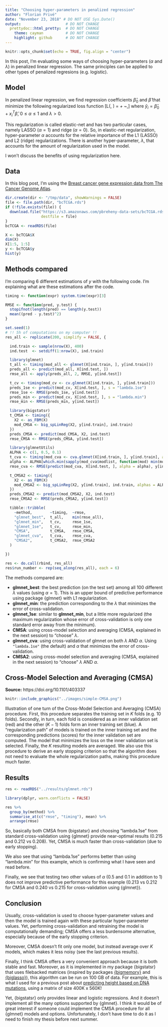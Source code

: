 ```yaml
---
title: "Choosing hyper-parameters in penalized regression"
author: "Florian Privé"
date: "November 23, 2018" # DO NOT USE Sys.Date()
output:                    # DO NOT CHANGE
  prettydoc::html_pretty:  # DO NOT CHANGE
    theme: cayman          # DO NOT CHANGE
    highlight: github      # DO NOT CHANGE
---
```


```r
knitr::opts_chunk$set(echo = TRUE, fig.align = "center")
```

In this post, I'm evaluating some ways of choosing hyper-parameters ($\alpha$ and $\lambda$) in penalized linear regression. The same principles can be applied to other types of penalized regresions (e.g. logistic).

## Model

In penalized linear regression, we find regression coefficients $\hat{\beta}_0$ and $\hat{\beta}$ that minimize the following regularized loss function \[L(\lambda, \alpha) = \underbrace{ \frac{1}{2n} \sum_{i=1}^n \left( y_i - \hat{y}_i \right)^2 }_\text{Loss function}   +   \underbrace{ \lambda \left((1-\alpha)\frac{1}{2}\|\hat{\beta}\|_2^2 + \alpha \|\hat{\beta}\|_1\right) }_\text{Penalization} ~,\] where $\hat{y}_i=\hat{\beta}_0 + x_i^T\hat{\beta}$, $0 \le \alpha \le 1$ and $\lambda > 0$.

This regularization is called elastic-net and has two particular cases, namely LASSO ($\alpha = 1$) and ridge ($\alpha = 0$). So, in elastic-net regularization, hyper-parameter $\alpha$ accounts for the relative importance of the L1 (LASSO) and L2 (ridge) regularizations. There is another hyper-parameter, $\lambda$, that accounts for the amount of regularization used in the model. 

I won't discuss the benefits of using regularization here.

## Data

In this blog post, I'm using the [Breast cancer gene expression data from The Cancer Genome Atlas](http://myweb.uiowa.edu/pbreheny/data/bcTCGA.html).

```r
dir.create(dir <- "/tmp/data", showWarnings = FALSE)
file <- file.path(dir, "bcTCGA.rds")
if (!file.exists(file)) {
  download.file("https://s3.amazonaws.com/pbreheny-data-sets/bcTCGA.rds",
                destfile = file)
}
bcTCGA <- readRDS(file)
```

```r
X <- bcTCGA$X
dim(X)
X[1:5, 1:5]
y <- bcTCGA$y
hist(y)
```

## Methods compared

I'm comparing 6 different estimations of $y$ with the following code. I'm explaining what are these estimations after the code.

```r
timing <- function(expr) system.time(expr)[3]

RMSE <- function(pred, y.test) {
  stopifnot(length(pred) == length(y.test))
  mean((pred - y.test)^2)
}

set.seed(1)
# !! 5h of computations on my computer !! 
res_all <- replicate(200, simplify = FALSE, {

  ind.train <- sample(nrow(X), 400)
  ind.test  <- setdiff(1:nrow(X), ind.train)

  library(glmnet)
  t_all <- timing(mod_all <- glmnet(X[ind.train, ], y[ind.train]))
  preds_all <- predict(mod_all, X[ind.test, ])
  rmse_all <- apply(preds_all, 2, RMSE, y[ind.test])

  t_cv <- timing(mod_cv <- cv.glmnet(X[ind.train, ], y[ind.train]))
  preds_1se <- predict(mod_cv, X[ind.test, ], s = "lambda.1se")
  rmse_1se <- RMSE(preds_1se, y[ind.test])
  preds_min <- predict(mod_cv, X[ind.test, ], s = "lambda.min")
  rmse_min <- RMSE(preds_min, y[ind.test])

  library(bigstatsr)
  t_CMSA <- timing({
    X2 <- as_FBM(X)
    mod_CMSA <- big_spLinReg(X2, y[ind.train], ind.train)
  })
  preds_CMSA <- predict(mod_CMSA, X2, ind.test)
  rmse_CMSA <- RMSE(preds_CMSA, y[ind.test])

  library(glmnetUtils)
  ALPHA <- c(1, 0.5, 0.1)
  t_cva <- timing(mod_cva <- cva.glmnet(X[ind.train, ], y[ind.train], alpha = ALPHA))
  alpha <- ALPHA[which.min(sapply(mod_cva$modlist, function(mod) min(mod$cvm)))]
  rmse_cva <- RMSE(predict(mod_cva, X[ind.test, ], alpha = alpha), y[ind.test])

  t_CMSA2 <- timing({
    X2 <- as_FBM(X)
    mod_CMSA2 <- big_spLinReg(X2, y[ind.train], ind.train, alphas = ALPHA)
  })
  preds_CMSA2 <- predict(mod_CMSA2, X2, ind.test)
  rmse_CMSA2 <- RMSE(preds_CMSA2, y[ind.test])

  tibble::tribble(
    ~method,        ~timing,  ~rmse,
    "glmnet_best",  t_all,    min(rmse_all),
    "glmnet_min",   t_cv,     rmse_1se,
    "glmnet_1se",   t_cv,     rmse_min,
    "CMSA",         t_CMSA,   rmse_CMSA,
    "glmnet_cva",   t_cva,    rmse_cva,
    "CMSA2",        t_CMSA2,  rmse_CMSA2
  )

})

res <- do.call(rbind, res_all)
res$run_number <- rep(seq_along(res_all), each = 6)
```

The methods compared are:

- **glmnet_best**: the best prediction (on the test set) among all 100 different $\lambda$ values (using $\alpha = 1$). This is an upper bound of predictive performance using package {glmnet} with L1 regularization.
- **glmnet_min**: the prediction corresponding to the $\lambda$ that minimizes the error of cross-validation.
- **glmnet_1se**: similar to **glmnet_min**, but a little more regularized (the maximum regularization whose error of cross-validation is only one standard error away from the minimum).
- **CMSA**: using cross-model selection and averaging (CMSA, explained in the next session) to "choose" $\lambda$.
- **glmnet_cva**: using cross-validation of glmnet on both $\lambda$ AND $\alpha$. Using `"lambda.1se"` (the default) and $\alpha$ that minimizes the error of cross-validation.
- **CMSA2**: using cross-model selection and averaging (CMSA, explained in the next session) to "choose" $\lambda$ AND $\alpha$.

## Cross-Model Selection and Averaging (CMSA)

**Source:** https://doi.org/10.1101/403337

```r
knitr::include_graphics("../images/simple-CMSA.png")
```

Illustration of one turn of the Cross-Model Selection and Averaging (CMSA) procedure. First, this procedure separates the training set in $K$ folds (e.g. 10 folds). Secondly, in turn, each fold is considered as an inner validation set (red) and the other ($K - 1$) folds form an inner training set (blue). A "regularization path" of models is trained on the inner training set and the corresponding predictions (scores) for the inner validation set are computed. The model that minimizes the loss on the inner validation set is selected. Finally, the $K$ resulting models are averaged. We also use this procedure to derive an early stopping criterion so that the algorithm does not need to evaluate the whole regularization paths, making this procedure much faster.

## Results

```r
res <- readRDS("../results/glmnet.rds")
```

```r
library(dplyr, warn.conflicts = FALSE)

res %>%
  group_by(method) %>%
  summarise_at(c("rmse", "timing"), mean) %>%
  arrange(rmse)
```

So, basically both CMSA from {bigstatsr} and choosing "lambda.1se" from standard cross-validation using {glmnet} provide near-optimal results (0.215 and 0.212 vs 0.208). Yet, CMSA is much faster than cross-validation (due to early stopping).

We also see that using "lambda.1se" performs better than using "lambda.min" for this example, which is confirming what I have seen and read before.

Finally, we see that testing two other values of $\alpha$ (0.5 and 0.1 in addition to 1) does not improve predictive performance for this example (0.213 vs 0.212 for CMSA and 0.240 vs 0.215 for cross-validation using {glmnet}).

## Conclusion

Usually, cross-validation is used to choose hyper-parameter values and then the model is trained again with these particular hyper-parameter values. Yet, performing cross-validation and retraining the model is computationally demanding; CMSA offers a less burdensome alternative, especially because of the early stopping criterion.

Moreover, CMSA doesn't fit only one model, but instead average over $K$ models, which makes it less noisy (see the last previous results).

Finally, I think CMSA offers a very convenient approach because it is both stable and fast. Moreover, as it is implemented in my package {bigstatsr} that uses filebacked matrices (inspired by packages [{bigmemory}](https://github.com/kaneplusplus/bigmemory) and [{biglasso}](https://github.com/YaohuiZeng/biglasso)), this algorithm can be run on 100 GB of data. For example, this is what I used for a previous post about [predicting height based on DNA mutations](https://privefl.github.io/blog/predicting-height-based-on-dna-mutations/), using a matrix of size 400K x 560K!

Yet, {bigstatsr} only provides linear and logistic regressions. And it doesn't implement all the many options supported by {glmnet}. I think it would be of great interest if someone could implement the CMSA procedure for all {glmnet} models and options. Unfortunately, I don't have time to do it as I need to finish my thesis before next summer.

